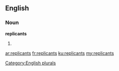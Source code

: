 ==English==

===Noun===
'''replicants'''

# {{plural of|[[replicant]]}}

[[Category:English plurals]]

[[ar:replicants]]
[[fr:replicants]]
[[ku:replicants]]
[[my:replicants]]